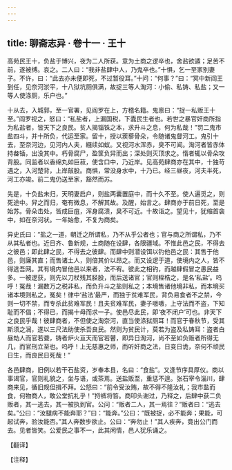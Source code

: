 ```yaml
---
---
---
```

title: 聊斋志异 · 卷十一 · 王十
---

高苑民王十，负盐于博兴，夜为二人所获。意为土商之逻卒也，舍盐欲遁；足苦不前，遂被缚。哀之。二人曰：“我非盐肆中人，乃鬼卒也。”十惧，乞一至家别妻子。不许，曰：“此去亦未便即死，不过暂役耳。”十问：“何事？”曰：“冥中新阎王到任，见奈河淤平，十八狱坑厕俱满，故捉三等人淘河：小偷、私铸、私盐；又一等人使涤厕，乐户也。”

十从去，入城郭，至一官署，见阎罗在上，方稽名籍。鬼禀曰：“捉一私贩王十至。”阎罗视之，怒曰：“私盐者，上漏国税，下蠹民生者也。若世之暴官奸商所指为私盐者，皆天下之良民。贫人揭锱铢之本，求升斗之息，何为私哉！”罚二鬼市盐四斗，并十所负，代运至家。留十，授以蒺藜骨朵，令随诸鬼督河工。鬼引十去，至奈河边，见河内人夫，繦续如蚁。又视河水浑赤，臭不可闻。淘河者皆赤体持畚锸，出没其中。朽骨腐尸，盈筐负舁而出；深处则灭顶求之。惰者辄以骨朵攻背股。同监者以香绵丸如巨菽，使含口中，乃近岸。见高苑肆商亦在其中，十独苛遇之，入河楚背，上岸敲股。商惧，常没身水中，十乃已。经三昼夜，河夫半死，河工亦竣。前二鬼仍送至家，豁然而苏。

先是，十负盐未归，天明妻启户，则盐两囊置庭中，而十久不至。使人遍觅之，则死途中。舁之而归，奄有微息，不解其故。及醒，始言之。肆商亦于前日死，至是始苏。骨朵击处，皆成巨疽，浑身腐溃，臭不可近。十故诣之。望见十，犹缩首衾中，如在奈河状。一年始愈，不复为商矣。

异史氏曰：“盐之一道，朝迁之所谓私，乃不从乎公者也；官与商之所谓私，乃不从其私者也。近日齐、鲁新规，土商随在设肆，各限疆域。不惟此邑之民，不得去之彼邑；即此肆之民，不得去之彼肆。而肆中则潜设饵以钓他邑之民：其售于他邑，则廉其直；而售诸土人，则倍其价以昂之。而又设逻于道，使境内之人，皆不得逃吾网。其有境内冒他邑以来者，法不宥。彼此之相钓，而越肆假冒之愚民益多。一被逻获，则先以刀杖残其胫股，而后送诸官；官则桎梏之，是名‘私盐’。呜呼！冤哉！漏数万之税非私，而负升斗之盐则私之；本境售诸他境非私，而本境买诸本境则私之，冤矣！律中‘盐法’最严，而独于贫难军民，背负易食者不之禁，今则一切不禁，而专杀此贫难军民！且夫贫难军民，妻子嗷嗷，上守法而不盗，下知耻而不倡；不得已，而揭十母而求一子。使邑尽此民，即‘夜不闭户’可也。非天下之良民乎哉！彼肆商者，不但使之淘奈河，直当使涤狱厕耳！而官于春秋节，受其斯须之润，遂以三尺法助使杀吾良民。然则为贫民计，莫若为盗及私铸耳：盗者白昼劫人而官若聋，铸者炉火亘天而官若瞽，即异日淘河，尚不至如负贩者所得无几，而官刑立至也。呜呼！上无慈惠之师，而听奸商之法，日变日诡，奈何不顽民日生，而良民日死哉！”

各邑肆商，旧例以若干石盐资，岁奉本县，名曰：“食盐”。又逢节序具厚仪。商以事谒官，官则礼貌之，坐与语，或茶焉。送盐贩至，重惩不遑。张石宰令淄川，肆商来见，循旧规但揖不拜。公怒曰：“前令受汝贿，故不得不隆汝礼；我市盐而食，何物商人，敢公堂抗礼乎！”捋裤将笞。商叩头谢过，乃释之，后肆中获二负贩者，其一逃去，其一被执到官。公问：“贩者二人，其一焉往？”贩者曰：“逃去矣。”公曰：“汝腿病不能奔耶？”曰：“能奔。”公曰：“既被捉，必不能奔；果能，可起试奔，验汝能否。”其人奔数步欲止。公曰：“奔勿止！”其人疾奔，竟出公门而去。见者皆笑。公爱民之事不一，此其闲情，邑人犹乐诵之。

【翻译】

【注释】

